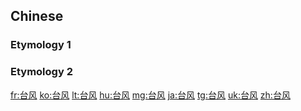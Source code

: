 {{also|台風|臺風|颱風}}
==Chinese==

===Etymology 1===
{{zh-see|颱風}}

===Etymology 2===
{{zh-see|臺風}}

[[fr:台风]]
[[ko:台风]]
[[lt:台风]]
[[hu:台风]]
[[mg:台风]]
[[ja:台风]]
[[tg:台风]]
[[uk:台风]]
[[zh:台风]]